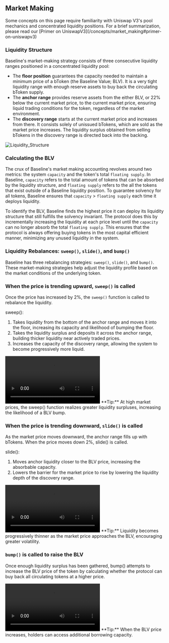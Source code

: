 
## Market Making

<Callout>
  Some concepts on this page require familiarity with Uniswap V3's pool
  mechanics and concentrated liquidity positions. For a brief summarization,
  please read our [Primer on
  UniswapV3](/concepts/market_making#primer-on-uniswapv3)
</Callout>

### Liquidity Structure

Baseline's market-making strategy consists of three consecutive liquidity ranges positioned in a concentrated liquidity pool:

- The **floor position** guarantees the capacity needed to maintain a minimum price of a bToken (the Baseline Value; BLV). It is a very tight liquidity range with enough reserve assets to buy back the circulating bToken supply.
- The **anchor range** provides reserve assets from the either BLV, or 22% below the current market price, to the current market price, ensuring liquid trading conditions for the token, regardless of the market environment.
- The **discovery range** starts at the current market price and increases from there. It consists solely of unissued bTokens, which are sold as the market price increases. The liquidity surplus obtained from selling bTokens in the discovery range is directed back into the backing.

![Liquidity_Structure](/assets/liquidity_structure.png)

### Calculating the BLV

The crux of Baseline's market making accounting revolves around two metrics: the system `capacity` and the token's total `floating supply`. In Baseline, `capacity` refers to the total amount of tokens that can be absorbed by the liquidity structure, and `floating supply` refers to the all the tokens that exist outside of a Baseline liquidity position. To guarantee solvency for all tokens, Baseline ensures that `capacity` > `floating supply` each time it deploys liquidity.

To identify the BLV, Baseline finds the highest price it can deploy its liquidity structure that still fulfills the solvency invariant. The protocol does this by incrementally increasing the liquidity at each price level until the `capacity` can no longer absorb the total `floating supply`. This ensures that the protocol is always offering buying tokens in the most capital efficient manner, minimizing any unused liquidity in the system.

### Liquidity Rebalances: `sweep()`, `slide()`, and `bump()`

Baseline has three rebalancing strategies: `sweep()`, `slide()`, and `bump()`. These market-making strategies help adjust the liquidity profile based on the market conditions of the underlying token.

### When the price is trending upward, `sweep()` is called

Once the price has increased by 2%, the `sweep()` function is called to rebalance the liquidity.

sweep():

1. Takes liquidity from the bottom of the anchor range and moves it into the floor, increasing its capacity and likelihood of bumping the floor.
2. Takes the liquidity surplus and deposits it across the anchor range, building thicker liquidity near actively traded prices.
3. Increases the capacity of the discovery range, allowing the system to become progressively more liquid.

<video controls autoplay>
  <source src="/assets/Sweep_1.mp4" type="video/mp4" />
</video>

<Callout>
  **Tip:** At high market prices, the sweep() function realizes greater
  liquidity surpluses, increasing the likelihood of a BLV bump.
</Callout>

### When the price is trending downward, `slide()` is called

As the market price moves downward, the anchor range fills up with bTokens. When the price moves down 2%, slide() is called.

slide():

1. Moves anchor liquidity closer to the BLV price, increasing the absorbable capacity.
2. Lowers the barrier for the market price to rise by lowering the liquidity depth of the discovery range.

<video controls autoplay>
  <source src="/assets/Slide.mp4" type="video/mp4" />
</video>

<Callout>
  **Tip:** Liquidity becomes progressively thinner as the market price
  approaches the BLV, encouraging greater volatility.
</Callout>

### `bump()` is called to raise the BLV

Once enough liquidity surplus has been gathered, bump() attempts to increase the BLV price of the token by calculating whether the protocol can buy back all circulating tokens at a higher price.

<video controls autoplay>
  <source src="/assets/Bump.mp4" type="video/mp4" />
</video>

<Callout>
  **Tip:** When the BLV price increases, holders can access additional borrowing
  capacity.
</Callout>
